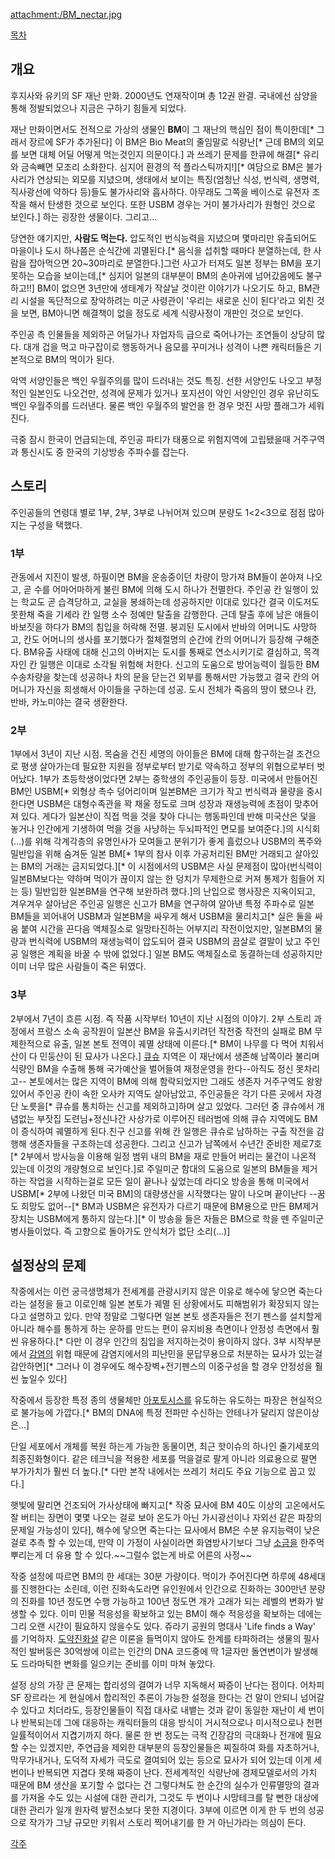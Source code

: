 attachment:/BM_nectar.jpg

[[목차]]

== 개요 ==
후지사와 유키의 SF 재난 만화. 2000년도 연재작이며 총 12권 완결. 국내에선 삼양을 통해 정발되었으나 지금은 구하기 힘들게 되었다.

재난 만화이면서도 전적으로 가상의 생물인 '''BM'''이 그 재난의 핵심인 점이 특이한데[* 그래서 장르에 SF가 추가된다] 이 BM은 Bio Meat의 줄임말로 식량난[* 근데 BM의 외모를 보면 대체 어딜 어떻게 먹는것인지 의문이다.] 과 쓰레기 문제를 한큐에 해결[* 유리와 금속빼면 모조리 소화한다. 심지어 환경의 적 플라스틱까지!][* 여담으로 BM은 불가사리가 연상되는 외모를 지녔으며, 생태에서 보이는 특징(엄청난 식성, 번식력, 생명력, 직사광선에 약하다 등)들도 불가사리와 흡사하다.  아무래도 그쪽을 베이스로 유전자 조작을 해서 탄생한 것으로 보인다. 또한 USBM 경우는 거미 불가사리가 원형인 것으로 보인다.]  하는 굉장한 생물이다. 그리고...

당연한 얘기지만, '''사람도 먹는다.''' 압도적인 번식능력을 지녔으며 몇마리만 유출되어도 마을이나 도시 하나쯤은 순식간에 괴멸된다.[* 음식을 섭취할 때마다 분열하는데, 한 사람을 잡아먹으면 20~30마리로 분열한다.]그런 사고가 터져도 일본 정부는 BM을 포기 못하는 모습을 보이는데,[* 심지어 일본의 대부분이 BM의 손아귀에 넘어갔음에도 불구하고!!] BM이 없으면 3년만에 생태계가 작살날 것이란 이야기가 나오기도 하고, BM관리 시설을 독단적으로 장악하려는 미군 사령관이 '우리는 새로운 신이 된다'라고 외친 것을 보면, BM아니면 해결책이 없을 정도로 세계 식량사정이 개판인 것으로 보인다. 

주인공 측 인물들을 제외하곤 어딜가나 자업자득 급으로 죽어나가는 조연들이 상당히 많다. 대개 겁을 먹고 마구잡이로 행동하거나 음모를 꾸미거나 성격이 나쁜 캐릭터들은 기본적으로 BM의 먹이가 된다. 

악역 서양인들은 백인 우월주의를 많이 드러내는 것도 특징. 선한 서양인도 나오고 부정적인 일본인도 나오건만, 성격에 문제가 있거나 포지션이 악인 서양인인 경우 유난히도 백인 우월주의를 드러낸다. 물론 백인 우월주의 발언을 한 경우 멋진 사망 플래그가 세워진다.

극중 잠시 한국이 언급되는데, 주인공 파티가 태풍으로 위험지역에 고립됐을때 거주구역과 통신시도 중 한국의 기상방송 주파수를 잡는다. 

== 스토리 ==
주인공들의 연령대 별로 1부, 2부, 3부로 나뉘어져 있으며 분량도 1<2<3으로 점점 많아지는 구성을 택했다.

=== 1부 ===
관동에서 지진이 발생, 하필이면 BM을 운송중이던 차량이 망가져 BM들이 쏟아져 나오고, 곧 수를 어마어마하게 불린 BM에 의해 도시 하나가 전멸한다. 주인공 칸 일행이 있는 학교도 곧 습격당하고, 교실을 봉쇄하는데 성공하지만 이대로 있다간 결국 이도저도 못한채 죽을 기세라 칸 일행 소수 정예만 탈출을 감행한다. 근데 탈출 후에 남은 애들이 바보짓을 하다가 BM의 침입을 허락해 전멸. 붕괴된 도시에서 반바의 어머니도 사망하고, 칸도 어머니의 생사를 포기했다가 절체절명의 순간에 칸의 어머니가 등장해 구해준다. BM유출 사태에 대해 신고의 아버지는 도시를 통째로 연소시키기로 결심하고, 목격자인 칸 일행은 이대로 소각될 위험해 처한다. 신고의 도움으로 방어능력이 월등한 BM수송차량을 찾는데 성공하나 차의 문을 닫는건 외부를 통해서만 가능했고 결국 칸의 어머니가 자신을 희생해서 아이들을 구하는데 성공. 도시 전체가 죽음의 땅이 됐으나 칸, 반바, 카노미야는 결국 생환한다. 

=== 2부 ===
1부에서 3년이 지난 시점. 목숨을 건진 세명의 아이들은 BM에 대해 함구하는걸 조건으로 평생 살아가는데 필요한 지원을 정부로부터 받기로 약속하고 정부의 위협으로부터 벗어났다. 1부가 초등학생이었다면 2부는 중학생의 주인공들이 등장. 미국에서 만들어진 BM인 USBM[* 외형상 촉수 덩어리이며 일본BM은 크기가 작고 번식력과 물량을 중시한다면 USBM은 대형수족관을 꽉 채울 정도로 크며 성장과 재생능력에 초점이 맞추어져 있다. 게다가 일본산이 직접 먹을 것을 찾아 다니는 행동파인데 반해 미국산은 덫을 놓거나 인간에게 기생하여 먹을 것을 사냥하는 두뇌파적인 면모를 보여준다.]의 시식회(…)를 위해 각계각층의 유명인사가 모여들고 분위기가 좋게 흘렀으나 USBM의 폭주와 밀반입을 위해 숨겨둔 일본 BM[* 1부의 참사 이후 가공처리된 BM만 거래되고 살아있는 BM의 거래는 금지되었다.][* 이 시점에서의 USBM은 사실 문제점이 많아(번식력이 일본BM보다는 약하며 먹이가 끊이지 않는 한 덩치가 무제한으로 커져 통제가 힘들어 지는 등) 밀반입한 일본BM을 연구해 보완하려 했다.]의 난입으로 행사장은 지옥이되고, 겨우겨우 살아남은 주인공 일행은 신고가 BM을 연구하여 알아낸 특정 주파수로 일본 BM들을 꾀어내어 USBM과 일본BM을 싸우게 해서 USBM을 물리치고[* 실은 둘을 싸움 붙여 시간을 끈다음 액체질소로 일망타진하는 어부지리 작전이었지만, 일본BM의 물량과 번식력에 USBM의 재생능력이 압도되어 결국 USBM의 끔살로 결말이 났고 주인공 일행은 계획을 바꿀 수 밖에 없었다.] 일본 BM도 액체질소로 동결하는데 성공하지만 이미 너무 많은 사람들이 죽은 뒤였다. 

=== 3부 ===
2부에서 7년이 흐른 시점. 즉 작품 시작부터 10년이 지난 시점의 이야기. 2부 스토리 과정에서 프랑스 소속 공작원이 일본산 BM을 유출시키려던 작전중 작전의 실패로 BM 무제한적으로 유출, 일본 본토 전역이 궤멸 상태에 이른다.[* BM이 나무를 다 먹어 치워서 산이 다 민둥산이 된 묘사가 나온다.] [[큐슈]] 지역은 이 재난에서 생존해 남쪽이라 불리며 식량인 BM을 수출해 통해 국가예산을 벌어들여 재정운영을 한다--아직도 정신 못차리고-- 본토에서는 많은 지역이 BM에 의해 함락되었지만 그래도 생존자 거주구역도 왕왕있어서 주인공 칸이 속한 오사카 지역도 살아남았고, 주인공들은 각기 다른 곳에서 자경단 노릇을[* 큐슈를 통치하는 신고를 제외하고]하며 살고 있었다. 그러던 중 큐슈에서 개념없는 부잣집 도련님+정신나간 사상가로 이루어진 테러범에 의해 큐슈 지역에도 BM 이 증식하여 궤멸하게 된다.친구 신고를 위해 칸 일행은 큐슈로 남하하는 구출 작전을 감행해 생존자들을 구조하는데 성공한다. 그리고 신고가 남쪽에서 수년간 준비한 제로7호[* 2부에서 방사능을 이용해 일정 범위 내의 BM을 재로 만들어 버리는 물건이 나온적 있는데 이것의 개량형으로 보인다.]로 주일미군 함대의 도움으로 일본의 BM들을 제거하는 작업을 시작하는걸로 모든 일이 끝나나 싶었는데 라디오 방송을 통해 미국에서 USBM[* 2부에 나왔던 미국 BM]의 대량생산을 시작했다는 말이 나오며 끝이난다 --꿈도 희망도 없어--[* BM과 USBM은 유전자가 다르기 때문에 BM용으로 만든 BM제거장치는 USBM에게 통하지 않는다.][* 이 방송을 들은 자들은 BM으로 학을 뗀 주일미군 병사들이었다. 즉 고향으로 돌아가도 안식처가 없단 소리(...)]

== 설정상의 문제 ==
작중에서는 이런 궁극생명체가 전세계를 관광시키지 않은 이유로 해수에 닿으면 죽는다 라는 설정을 들고 이로인해 일본 본토가 궤멸 된 상황에서도 피해범위가 확장되지 않는다고 설명하고 있다. 만약 정말로 그렇다면 일본 본토 생존자들은 전기 펜스를 설치할게 아니라 해수를 통하게 하는 운하를 만드는 편이 유지비용 측면이나 안정성 측면에서 훨씬 유용하다.[* 다만 이 경우 인간의 침입을 저지하는것이 용이하지 않다. 3부 시작부분에서 [[감염]]의 위협 때문에 감염지에서의 피난민을 문답무용으로 처분하는 묘사가 있는걸 감안하면][* 그러나 이 경우에도 해수장벽+전기펜스의 이중구성을 할 경우 안정성을 훨씬 높일수 있다]

작중에서 등장한 특정 종의 생물체만 [[아포토시스]]를 유도하는 유도하는 파장은 현실적으로 불가능에 가깝다.[* BM의 DNA에 특정 전파만 수신하는 안테나가 달리지 않은이상은...]

단일 세포에서 개체를 복원 하는게 가능한 동물이면, 최근 핫이슈의 하나인 줄기세포의 최종진화형이다. 같은 테크닉을 적용한 세포를 먹을걸로 팔게 아니라 의료용으로 팔면 부가가치가 훨씬 더 높다.[* 다만 본작 내에서는 쓰레기 처리도 주요 기능으로 꼽고 있다.]

햇빛에 말리면 건조되어 가사상태에 빠지고[* 작중 묘사에 BM 40도 이상의 고온에서도 잘 버티는 장면이 몇몇 나오는 걸로 보아 온도가 아닌 가시광선이나 자외선 같은 파장의 문제일 가능성이 있다], 해수에 닿으면 죽는다는 묘사에서 BM은 수분 유지능력이 낮은걸로 추측 할 수 있는데, 만약 이 가정이 사실이라면 화염방사기보다 그냥 [[소금]]을 한주먹 뿌리는게 더 유용 할 수 있다.~~그럴수 없는게 바로 어른의 사정~~

작중 설정에 따르면 BM의 한 세대는 30분 가량이다. 먹이가 주어진다면 하루에 48세대를 진행한다는 소린데, 이런 진화속도라면 유인원에서 인간으로 진화하는 300만년 분량의 진화를 10년 정도면 수행 가능하고 100년 정도면 개가 고래가 되는 레벨의 변화가 발생할 수 있다. 이미 민물 적응성을 확보하고 있는 BM이 해수 적응성을 확보하는 데에는 그리 오랜 시간이 필요하지 않을수도 있다. 쥬라기 공원의 명대사 'Life finds a Way' 를 기억하자. [[도약진화설]] 같은 이론을 들먹이지 않아도 한계를 타파하려는 생물의 필사적인 발버둥은 30억쌍에 이르는 인간의 DNA 코드중에 딱 1글자만 돌연변이가 발생해도 드라마틱한 변화를 일으키는 준비를 이미 마쳐 놓았다.

설정 상의 가장 큰 문제는 합리성의 결여가 너무 지독해서 짜증이 난다는 점이다. 어차피 SF 장르라는 게 현실에서 합리적인 추론이 가능한 설정을 한다는 건 말이 안되니 넘어갈 수 있다고 치더라도, 등장인물들이 직접 대사로 내뱉는 것과 같이 동일한 재난이 세 번이나 반복되는데 그에 대응하는 캐릭터들의 대응 방식이 거시적으로나 미시적으로나 천편일률적이어서 지겹기까지 하다. 물론 한 번 정도는 극적 긴장감의 극대화나 전개에 필요할 수는 있겠지만, 주연급을 제외한 대부분의 등장인물들은 찌질하여 화를 자초하거나, 막무가내거나, 도덕적 자세가 극도로 결여되어 있는 등으로 묘사가 되어 있는데 이게 세 번이나 반복되면 지겹다 못해 짜증이 난다. 전세계적인 식량난에 경제모델로서의 가치 때문에 BM 생산을 포기할 수 없다는 건 그렇다쳐도 한 순간의 실수가 인류멸망의 결과를 가져올 수도 있는 시설에 대한 관리가, 그것도 두 번이나 시망테크를 탈 뻔한 대상에 대한 관리가 일개 원자력 발전소보다 못한 지경이다. 3부에 이르면 이게 한 두 번의 성공으로 작가가 그냥 규모만 키워서 스토리 찍어내기를 한 거 아닌가라는 의심이 든다.    

[[각주]]

